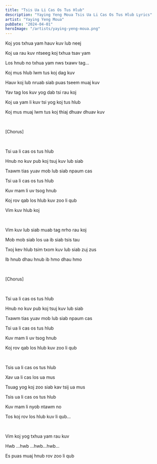 ```yaml
---
title: "Tsis Ua Li Cas Os Tus Hlub"
description: "Yaying Yeng Moua Tsis Ua Li Cas Os Tus Hlub Lyrics"
artist: "Yaying Yeng Moua"
pubDate: "2024-04-01"
heroImage: "/artists/yaying-yeng-moua.png"
---
```



Koj yos txhua yam hauv kuv lub neej 

Koj ua rau kuv ntseeg koj txhua tsav yam

Los hnub no txhua yam nws txawv tag...

Koj mus hlub lwm tus koj dag kuv 

Hauv koj lub nruab siab puas tseem muaj kuv 

Yav tag los kuv yog dab tsi rau koj 

Koj ua yam li kuv tsi yog koj tus hlub

Koj mus muaj lwm tus koj thiaj dhuav dhuav kuv

<br />

[Chorus]

<br />

Tsi ua li cas os tus hlub  

Hnub no kuv pub koj tsuj kuv lub siab 

Txawm tias yuav mob lub siab npaum cas

Tsi ua li cas os tus hlub

Kuv mam li uv tsog hnub

Koj rov qab los hlub kuv zoo li qub

Vim kuv hlub koj 

<br />

Vim kuv lub siab muab tag nrho rau koj 

Mob mob siab los ua ib  siab tsis tau

Txoj kev hlub tsim txom  kuv lub siab zuj zus

Ib hnub dhau hnub ib hmo dhau hmo

<br />

[Chorus]

<br />

Tsi ua li cas os tus hlub  

Hnub no kuv pub koj tsuj kuv lub siab 

Txawm tias yuav mob lub siab npaum cas

Tsi ua li cas os tus hlub

Kuv mam li uv tsog hnub

Koj rov qab los hlub kuv zoo li qub

<br />

Tsis ua li cas os tus hlub

Xav ua li cas los ua mus

Tsuag yog koj zoo siab kav tsij ua mus

Tsis ua li cas os tus hlub

Kuv mam li nyob ntawm no

Tos koj rov los hlub kuv li qub...

<br />

Vim koj yog txhua yam rau kuv 

Hwb ...hwb ...hwb...hwb...

Es puas muaj hnub rov zoo li qub
